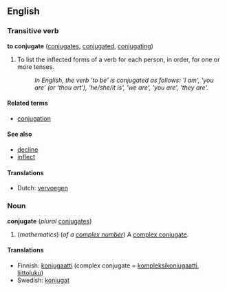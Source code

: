 ==English==
===Transitive verb===
'''to conjugate''' ([[conjugates]], [[conjugated]], [[conjugating]])

# To list the inflected forms of a verb for each person, in order, for one or more tenses.
#: ''In English, the verb 'to be' is conjugated as follows: 'I am', 'you are' (or 'thou art'), 'he/she/it is', 'we are', 'you are', 'they are'.''

====Related terms====
*[[conjugation]]

====See also====
*[[decline]]
*[[inflect]]

====Translations====
*Dutch: [[vervoegen]]


===Noun===
'''conjugate''' (''plural'' [[conjugates]])

#(''mathematics'') (''of a [[complex number]]'') A [[complex conjugate]].

====Translations====
*Finnish: [[konjugaatti]] (complex conjugate = [[kompleksikonjugaatti]], [[liittoluku]])
*Swedish: [[konjugat]]